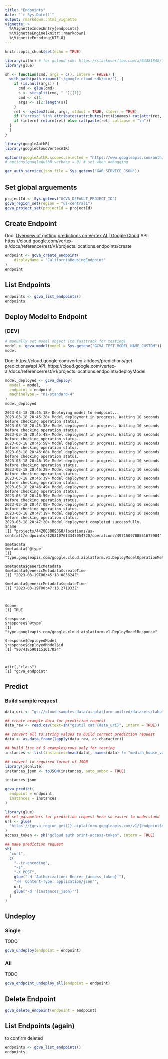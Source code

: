 ```yaml
---
title: "Endpoints"
date: "`r Sys.Date()`"
output: rmarkdown::html_vignette
vignette: >
  %\VignetteIndexEntry{endpoints}
  %\VignetteEngine{knitr::rmarkdown}
  %\VignetteEncoding{UTF-8}
---
```


```r
knitr::opts_chunk$set(echo = TRUE)
```


```r
library(withr) # for gcloud sdk: https://stackoverflow.com/a/64381848/1812363 
library(glue) 

sh <- function(cmd, args = c(), intern = FALSE) {
  with_path(path.expand("~/google-cloud-sdk/bin/"), {
    if (is.null(args)) {
      cmd <- glue(cmd)
      s <- strsplit(cmd, " ")[[1]]
      cmd <- s[1]
      args <- s[2:length(s)]
    }
    ret <- system2(cmd, args, stdout = TRUE, stderr = TRUE)
    if ("errmsg" %in% attributes(attributes(ret))$names) cat(attr(ret, "errmsg"), "\n")
    if (intern) return(ret) else cat(paste(ret, collapse = "\n"))
  }
  )
}
```



```r
library(googleAuthR)
library(googleCloudVertexAIR)

options(googleAuthR.scopes.selected = "https://www.googleapis.com/auth/cloud-platform")
# options(googleAuthR.verbose = 0) # set when debugging

gar_auth_service(json_file = Sys.getenv("GAR_SERVICE_JSON"))
```

## Set global arguements

```r
projectId <- Sys.getenv("GCVA_DEFAULT_PROJECT_ID")
gcva_region_set(region = "us-central1")
gcva_project_set(projectId = projectId)
```


## Create Endpoint

Doc: [Overview of getting predictions on Vertex AI | Google Cloud](https://cloud.google.com/vertex-ai/docs/predictions/overview#model_deployment)
API: https://cloud.google.com/vertex-ai/docs/reference/rest/v1/projects.locations.endpoints/create 

```r
endpoint <- gcva_create_endpoint(
    displayName = "CaliforniaHousingEndpoint"
)
endpoint
```

## List Endpoints

```r
endpoints <- gcva_list_endpoints()
endpoints
```

## Deploy Model to Endpoint 

### [DEV]

```r
# manually set model object (to fasttrack for testing)
model <- gcva_model(model = Sys.getenv("GCVA_TEST_MODEL_NAME_CUSTOM"))
model
```

Doc: https://cloud.google.com/vertex-ai/docs/predictions/get-predictions#api
API: https://cloud.google.com/vertex-ai/docs/reference/rest/v1/projects.locations.endpoints/deployModel

```r
model_deployed <- gcva_deploy(
  model = model,
  endpoint = endpoint,
  machineType = "n1-standard-4"
)
model_deployed
```

```
2023-03-18 20:45:18> Deploying model to endpoint...
2023-03-18 20:45:28> Model deployment in progress. Waiting 10 seconds before checking operation status.
2023-03-18 20:45:38> Model deployment in progress. Waiting 10 seconds before checking operation status.
2023-03-18 20:45:48> Model deployment in progress. Waiting 10 seconds before checking operation status.
2023-03-18 20:45:58> Model deployment in progress. Waiting 10 seconds before checking operation status.
2023-03-18 20:46:08> Model deployment in progress. Waiting 10 seconds before checking operation status.
2023-03-18 20:46:19> Model deployment in progress. Waiting 10 seconds before checking operation status.
2023-03-18 20:46:29> Model deployment in progress. Waiting 10 seconds before checking operation status.
2023-03-18 20:46:39> Model deployment in progress. Waiting 10 seconds before checking operation status.
2023-03-18 20:46:49> Model deployment in progress. Waiting 10 seconds before checking operation status.
2023-03-18 20:46:59> Model deployment in progress. Waiting 10 seconds before checking operation status.
2023-03-18 20:47:09> Model deployment in progress. Waiting 10 seconds before checking operation status.
2023-03-18 20:47:19> Model deployment in progress. Waiting 10 seconds before checking operation status.
2023-03-18 20:47:20> Model deployment completed successfully.
$name
[1] "projects/442003009360/locations/us-central1/endpoints/1203107613345054720/operations/4971509788551675904"

$metadata
$metadata$`@type`
[1] "type.googleapis.com/google.cloud.aiplatform.v1.DeployModelOperationMetadata"

$metadata$genericMetadata
$metadata$genericMetadata$createTime
[1] "2023-03-19T00:45:18.085624Z"

$metadata$genericMetadata$updateTime
[1] "2023-03-19T00:47:13.271833Z"



$done
[1] TRUE

$response
$response$`@type`
[1] "type.googleapis.com/google.cloud.aiplatform.v1.DeployModelResponse"

$response$deployedModel
$response$deployedModel$id
[1] "9074185901151617024"



attr(,"class")
[1] "gcva_endpoint"
```

## Predict

### Build sample request

```r
data_uri <- "gs://cloud-samples-data/ai-platform-unified/datasets/tabular/california-housing-tabular-regression.csv"

## create example data for prediction request 
data_raw <- read.csv(text=sh("gsutil cat {data_uri}", intern = TRUE))

## convert all to string values to build correct prediction request
data <- as.data.frame(lapply(data_raw, as.character))

## build list of 5 examples/rows only for testing
instances <- list(instances=head(data[, names(data) != "median_house_value"], 5))

## convert to required format of JSON
library(jsonlite)
instances_json <- toJSON(instances, auto_unbox = TRUE)

instances_json
```

```r
gcva_predict(
  endpoint = endpoint,
  instances = instances
)
```

```r
library(glue)
## set parameters for prediction request here so easier to understand 
url <- glue(
  "https://{gcva_region_get()}-aiplatform.googleapis.com/v1/{endpoint$name}:predict"
)
access_token <- sh("gcloud auth print-access-token", intern = TRUE)

## make prediction request 
sh(
  "curl",
  c(
    "--tr-encoding",
    "-s",
    "-X POST",
    glue("-H 'Authorization: Bearer {access_token}'"),
    "-H 'Content-Type: application/json'",
    url,
    glue("-d '{instances_json}'")
  )
)
```

## Undeploy

### Single

TODO 

```r
gcva_undeploy(endpoint = endpoint)
```

### All

TODO 

```r
gcva_endpoint_undeploy_all(endpoint = endpoint)
```


## Delete Endpoint

```r
gcva_delete_endpoint(endpoint = endpoint)
```

## List Endpoints (again)

to confirm deleted

```r
endpoints <- gcva_list_endpoints()
endpoints
```
